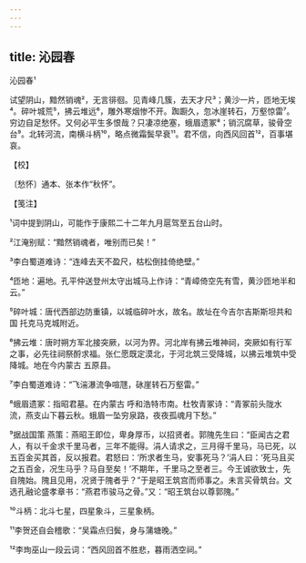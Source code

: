 ```yaml
---
---
---
```

title: 沁园春
---



沁园春¹





试望阴山，黯然销魂²，无言徘徊。见青峰几簇，去天才尺³；黄沙一片，匝地无埃⁴。碎叶城荒⁵，拂云堆远⁶，雕外寒烟惨不开。踟蹰久，忽冰崖转石，万壑惊雷⁷。穷边自足愁怀。又何必平生多恨哉？只凄凉绝塞，蛾眉遗冢⁸；销沉腐草，骏骨空台⁹。北转河流，南横斗柄¹⁰，略点微霜鬓早衰¹¹。君不信，向西风回首¹²，百事堪哀。





【校】


〔愁怀〕通本、张本作“秋怀”。





【笺注】


¹词中提到阴山，可能作于康熙二十二年九月扈驾至五台山时。

²江淹别赋：“黯然销魂者，唯别而已矣！”

³李白蜀道难诗：“连峰去天不盈尺，枯松倒挂倚绝壁。”

⁴匝地：遍地。孔平仲送登州太守出城马上作诗：“青嶂倚空先有雪，黄沙匝地半和云。”

⁵碎叶城：唐代西部边防重镇，以城临碎叶水，故名。故址在今吉尔吉斯斯坦共和国 托克马克城附近。

⁶拂云堆：唐时朔方军北接突厥，以河为界。河北岸有拂云堆神祠，突厥如有行军之事，必先往祠祭酹求福。张仁愿既定漠北，于河北筑三受降城，以拂云堆筑中受降城。地在今内蒙古 五原县。

⁷李白蜀道难诗：“飞湍瀑流争喧豗，砯崖转石万壑雷。”

⁸蛾眉遗冢：指昭君墓。在内蒙古 呼和浩特市南。杜牧青冢诗：“青冢前头陇水流，燕支山下暮云秋。蛾眉一坠穷泉路，夜夜孤魂月下愁。”

⁹据战国策 燕策：燕昭王即位，卑身厚币，以招贤者。郭隗先生曰：“臣闻古之君人，有以千金求千里马者，三年不能得。涓人请求之，三月得千里马，马已死，以五百金买其首，反以报君。君怒曰：‘所求者生马，安事死马？’涓人曰：‘死马且买之五百金，况生马乎？马自至矣！’不期年，千里马之至者三。今王诚欲致士，先自隗始。隗且见用，况贤于隗者乎？”于是昭王筑宫而师事之。未言买骨筑台。文选孔融论盛孝章书：“燕君市骏马之骨。”又：“昭王筑台以尊郭隗。”

¹⁰斗柄：北斗七星，四星象斗，三星象柄。

¹¹李贺还自会稽歌：“吴霜点归鬓，身与蒲塘晚。”

¹²李珣巫山一段云词：“西风回首不胜悲，暮雨洒空祠。”